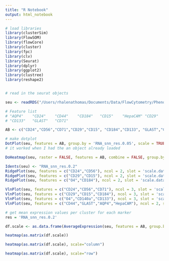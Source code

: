 ```yaml
---
title: "R Notebook"
output: html_notebook
---
```



```r

# load libraries
library(clusterSim) 
library(FlowSOM)
library(flowCore)
library(cluster)
library(fpc)
library(clv)
library(Seurat)
library(dplyr)
library(ggplot2)
library(clustree)
library(reshape2)



```


```r
# read in the seurat objects

seu <- readRDS("/Users/rhalenathomas/Documents/Data/FlowCytometry/PhenoID/Analysis/9MBO/prepro_outsjan20-9000cells/Figure3/cluster_parameters/retro-louv-moreparm/retrotransLouvainSeuratObject60.Rds")

# Feature list
# "AQP4"    "CD24"    "CD44"    "CD184"   "CD15"    "HepaCAM" "CD29"    "CD56"    "O4"      "CD140a" 
# "CD133"   "GLAST"   "CD71"  

AB <- c("CD24","CD56","CD71","CD29","CD15", "CD184","CD133", "GLAST","CD44","AQP4","HepaCAM","CD140a", "O4" )

```

```r
# make dotplot
DotPlot(seu, features = AB, group.by = 'RNA_snn_res.0.05', scale = TRUE) 
# it worked when I had the an object already loaded

```

```r
DoHeatmap(seu, raster = FALSE, features = AB, combine = FALSE, group.by = "RNA_snn_res.0.2")

```

```r
Idents(seu) <- "RNA_snn_res.0.2"
RidgePlot(seu, features = c("CD24","CD56"), ncol = 2, slot = 'scale.data')
RidgePlot(seu, features = c("CD29","CD15"), ncol = 2, slot = 'scale.data')
RidgePlot(seu, features = c("O4","CD184"), ncol = 2, slot = 'scale.data')

```

```r
VlnPlot(seu, features = c("CD24","CD56","CD71"), ncol = 3, slot = 'scale.data',pt.size = 0)
VlnPlot(seu, features = c("CD29","CD15","CD184"), ncol = 3, slot = 'scale.data',pt.size = 0)
VlnPlot(seu, features = c("O4","CD140a","CD133"), ncol = 3, slot = 'scale.data',pt.size = 0)
VlnPlot(seu, features = c("CD44","GLAST","AQP4","HepaCAM"), ncol = 2, slot = 'scale.data',pt.size = 0)

```

```r
# get mean expression values per cluster for each marker
res = 'RNA_snn_res.0.2'

df.scale <- as.data.frame(AverageExpression(seu, features = AB, group.by = res, slot = 'scale.data'))

heatmap(as.matrix(df.scale))

heatmap(as.matrix(df.scale), scale="column")

heatmap(as.matrix(df.scale), scale="row")


```



